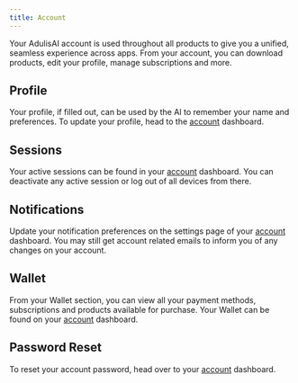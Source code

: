 ```yaml
---
title: Account
---
```


Your AdulisAI account is used throughout all products to give you a unified, seamless experience across apps.
From your account, you can download products, edit your profile, manage subscriptions and more.

## <Icon icon="profile" iconType="solid" /> Profile
Your profile, if filled out, can be used by the AI to remember your name and preferences.
To update your profile, head to the [account](https://acount.adulis.ai/profile) dashboard.

## Sessions
Your active sessions can be found in your [account](https://account.adulis.ai/sessions) dashboard.
You can deactivate any active session or log out of all devices from there.

## Notifications
Update your notification preferences on the settings page of your [account](https://account.adulis.ai/settings) dashboard.
You may still get account related emails to inform you of any changes on your account.

## Wallet
From your Wallet section, you can view all your payment methods, subscriptions and products available for purchase.
Your Wallet can be found on your [account](https://account.adulis.ai/wallet) dashboard.

## Password Reset
To reset your account password, head over to your [account](https://account.adulis.ai/reset) dashboard.